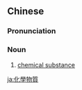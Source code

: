 {{also|化学物质}}
==Chinese==
{{zh-forms|s=化学物质|type=22}}

===Pronunciation===
{{zh-pron
|m=huàxué wù质
|c=faa3 hok6 mat6 zat1
|cat=n
}}

===Noun===
{{zh-noun}}

# {{lb|zh|chemistry|physics}} [[chemical substance]]

[[ja:化學物質]]